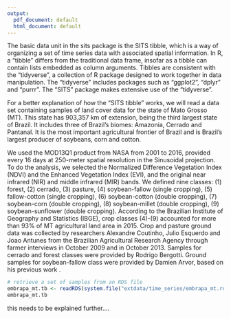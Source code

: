 ```yaml
---
output:
  pdf_document: default
  html_document: default
---
```

The basic data unit in the sits package is the SITS tibble, which is a way of organizing a set of time series data with associated spatial information. In R, a "tibble" differs from the traditional data frame, insofar as a tibble can contain lists embedded as column arguments. Tibbles are consistent with the "tidyverse", a collection of R package designed to work together in data manipulation. The "tidyverse" includes packages such as "ggplot2", "dplyr" and "purrr". The "SITS" package makes extensive use of the "tidyverse". 

For a better explanation of how the "SITS tibble" works, we will read a data set containing samples of land cover data for the state of Mato Grosso (MT). This state has 903,357 km\textsuperscript{2} of extension, being the third largest state of Brazil. It includes three of Brazil's biomes: Amazonia, Cerrado and Pantanal. It is the most important agricultural frontier of Brazil and is Brazil's largest producer of soybeans, corn and cotton. 

We used the MOD13Q1 product from NASA from 2001 to 2016, provided every 16 days at 250-meter spatial resolution in the Sinusoidal projection. To do the analysis, we selected the Normalized Difference Vegetation Index (NDVI) and the Enhanced Vegetation Index (EVI), and the original near infrared (NIR) and middle infrared (MIR) bands. We defined nine classes: (1) forest, (2) cerrado, (3) pasture, (4) soybean-fallow (single cropping), (5) fallow-cotton (single cropping), (6) soybean-cotton (double cropping), (7) soybean-corn (double cropping), (8) soybean-millet (double cropping), (9) soybean-sunflower (double cropping). According to the Brazilian Institute of Geography and Statistics (IBGE), crop classes (4)-(9) accounted for more than 93\% of MT agricultural land area in 2015. Crop and pasture ground data was collected by researchers Alexandre Coutinho, Julio Esquerdo and Joao Antunes from the Brazilian Agricultural Research Agency through farmer interviews in October 2009 and in October 2013. Samples for cerrado and forest classes were provided by Rodrigo Bergotti. Ground samples for soybean-fallow class were provided by Damien Arvor, based on his previous work \citep{Arvor2012}.

```r
# retrieve a set of samples from an RDS file
embrapa_mt.tb <- readRDS(system.file("extdata/time_series/embrapa_mt.rds", package = "sits"))
embrapa_mt.tb
```

this needs to be explained further....
